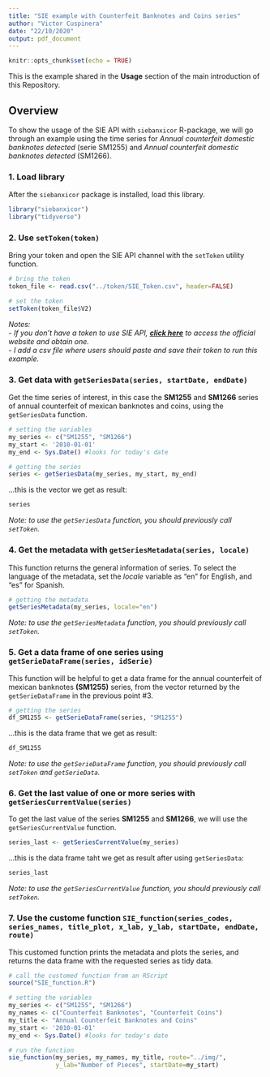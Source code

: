 ```yaml
---
title: "SIE example with Counterfeit Banknotes and Coins series"
author: "Victor Cuspinera"
date: "22/10/2020"
output: pdf_document
---
```


```r
knitr::opts_chunk$set(echo = TRUE)
```

This is the example shared in the __Usage__ section of the main introduction of this Repository.

## Overview

To show the usage of the SIE API with `siebanxicor` R-package, we will go through an example using the time series for _Annual counterfeit domestic banknotes detected_ (serie SM1255) and _Annual counterfeit domestic banknotes detected_ (SM1266).

### 1. Load library

After the `siebanxicor` package is installed, load this library.
```r
library("siebanxicor")
library("tidyverse")
```


### 2. Use `setToken(token)`

Bring your token and open the SIE API channel with the `setToken` utility function.
```r
# bring the token
token_file <- read.csv("../token/SIE_Token.csv", header=FALSE)

# set the token
setToken(token_file$V2)
```
_Notes:_  
- _If you don't have a token to use SIE API, [**click here**](https://www.banxico.org.mx/SieAPIRest/service/v1/token) to access the official website and obtain one._  
- _I add a csv file where users should paste and save their token to run this example._  


### 3. Get data with `getSeriesData(series, startDate, endDate)`

Get the time series of interest, in this case the __SM1255__ and __SM1266__ series of annual counterfeit of mexican banknotes and coins, using the `getSeriesData` function.
```r
# setting the variables
my_series <- c("SM1255", "SM1266")
my_start <- '2010-01-01'
my_end <- Sys.Date() #looks for today's date

# getting the series
series <- getSeriesData(my_series, my_start, my_end)
```

...this is the vector we get as result:
```r
series
```
_Note: to use the `getSeriesData` function, you should previously call `setToken`._


### 4. Get the metadata with `getSeriesMetadata(series, locale)`

This function returns the general information of series. To select the language of the metadata, set the _locale_ variable as "en" for English, and "es" for Spanish.

```r
# getting the metadata
getSeriesMetadata(my_series, locale="en")
```

_Note: to use the `getSeriesMetadata` function, you should previously call `setToken`._

### 5. Get a data frame of one series using `getSerieDataFrame(series, idSerie)`
This function will be helpful to get a data frame for the annual counterfeit of mexican banknotes __(SM1255)__ series, from the vector returned by the `getSerieDataFrame` in the previous point #3.

```r
# getting the series
df_SM1255 <- getSerieDataFrame(series, "SM1255")
```

...this is the data frame that we get as result:
```r
df_SM1255
```

_Note: to use the `getSerieDataFrame` function, you should previously call `setToken` and `getSerieData`._


### 6. Get the last value of one or more series with `getSeriesCurrentValue(series)`

To get the last value of the series __SM1255__ and __SM1266__, we will use the `getSeriesCurrentValue` function.

```r
series_last <- getSeriesCurrentValue(my_series)
```

...this is the data frame taht we get as result after using `getSeriesData`:
```r
series_last
```
_Note: to use the `getSeriesCurrentValue` function, you should previously call `setToken`._


### 7. Use the custome function `SIE_function(series_codes, series_names, title_plot, x_lab, y_lab, startDate, endDate, route)`

This customed function prints the metadata and plots the series, and returns the data frame with the requested series as tidy data.

```r
# call the customed function from an RScript
source("SIE_function.R")

# setting the variables
my_series <- c("SM1255", "SM1266")
my_names <- c("Counterfeit Banknotes", "Counterfeit Coins")
my_title <- "Annual Counterfeit Banknotes and Coins"
my_start <- '2010-01-01'
my_end <- Sys.Date() #looks for today's date

# run the function
sie_function(my_series, my_names, my_title, route="../img/",
             y_lab="Number of Pieces", startDate=my_start)
```